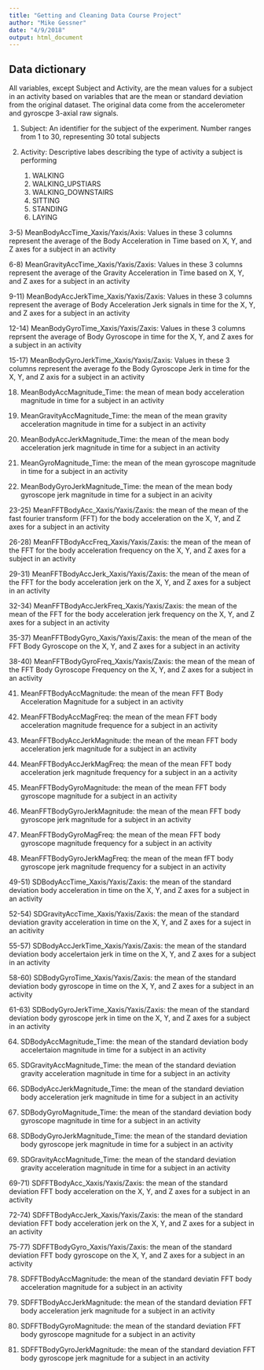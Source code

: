 ```yaml
---
title: "Getting and Cleaning Data Course Project"
author: "Mike Gessner"
date: "4/9/2018"
output: html_document
---
```


## Data dictionary

All variables, except Subject and Activity, are the mean values for a subject in an activity based on variables that are the mean or standard deviation from the original dataset. The original data come from the accelerometer and gyroscpe 3-axial raw signals. 

1) Subject: An identifier for the subject of the experiment. Number ranges from 1 to 30, representing 30 total subjects

2) Activity: Descriptive labes describing the type of activity a subject is performing
    1) WALKING
    2) WALKING_UPSTIARS
    3) WALKING_DOWNSTAIRS
    4) SITTING
    5) STANDING
    6) LAYING
    
3-5) MeanBodyAccTime_Xaxis/Yaxis/Axis: Values in these 3 columns represent the average of the Body Acceleration in Time         based on X, Y, and Z axes for a subject in an activity

6-8) MeanGravityAccTime_Xaxis/Yaxis/Zaxis: Values in these 3 columns represent the average of the Gravity Acceleration in       Time based on X, Y, and Z axes for a subject in an activity

9-11) MeanBodyAccJerkTime_Xaxis/Yaxis/Zaxis: Values in these 3 columns represent the average of Body Acceleration Jerk          signals in time for the X, Y, and Z axes for a subject in an activity

12-14) MeanBodyGyroTime_Xaxis/Yaxis/Zaxis: Values in these 3 columns reprsent the average of Body Gyroscope in time for the     X, Y, and Z axes for a subject in an activity

15-17) MeanBodyGyroJerkTime_Xaxis/Yaxis/Zaxis: Values in these 3 columns represent the average fo the Body Gyroscope Jerk in     time for the X, Y, and Z axis for a subject in an activity

18) MeanBodyAccMagnitude_Time: the mean of mean body acceleration magnitude in time for a subject in an activity

19) MeanGravityAccMagnitude_Time: the mean of the mean gravity acceleration magnitude in time for a subject in an activity

20) MeanBodyAccJerkMagnitude_Time: the mean of the mean body acceleration jerk magnitude in time for a subject in an            activity

21) MeanGyroMagnitude_Time: the mean of the mean gyroscope magnitude in time for a subject in an activity

22) MeanBodyGyroJerkMagnitude_Time: the mean of the mean body gyroscope jerk magnitude in time for a subject in an acivity

23-25) MeanFFTBodyAcc_Xaxis/Yaxis/Zaxis: the mean of the mean of the fast fourier transform (FFT) for the body acceleration     on the X, Y, and Z axes for a subject in an activity

26-28) MeanFFTBodyAccFreq_Xaxis/Yaxis/Zaxis: the mean of the mean of the FFT for the body acceleration frequency on the X,      Y, and Z axes for a subject in an activity

29-31) MeanFFTBodyAccJerk_Xaxis/Yaxis/Zaxis: the mean of the mean of the FFT for the body acceleration jerk on the X, Y, and     Z axes for a subject in an activity

32-34) MeanFFTBodyAccJerkFreq_Xaxis/Yaxis/Zaxis: the mean of the mean of the FFT for the body acceleration jerk frequency on     the X, Y, and Z axes for a subject in an activity

35-37) MeanFFTBodyGyro_Xaxis/Yaxis/Zaxis: the mean of the mean of the FFT Body Gyroscope on the X, Y, and Z axes for a          subject in an activity

38-40) MeanFFTBodyGyroFreq_Xaxis/Yaxis/Zaxis: the mean of the mean of the FFT Body Gyroscope Frequency on the X, Y, and Z       axes for a subject in an activity

41) MeanFFTBodyAccMagnitude: the mean of the mean FFT Body Acceleration Magnitude for a subject in an activity

42) MeanFFTBodyAccMagFreq: the mean of the mean FFT body acceleration magnitude frequence for a subject in an activity

43) MeanFFTBodyAccJerkMagnitude: the mean of the mean FFT body acceleration jerk magnitude for a subject in an activity

44) MeanFFTBodyAccJerkMagFreq: the mean of the mean FFT body acceleration jerk magnitude frequency for a subject in an a        activity

45) MeanFFTBodyGyroMagnitude: the mean of the mean FFT body gyroscope magnitude for a subject in an activity

46) MeanFFTBodyGyroJerkMagnitude: the mean of the mean FFT body gyroscope jerk magnitude for a subject in an activity

47) MeanFFTBodyGyroMagFreq: the mean of the mean FFT body gyroscope magnitude frequency for a subject in an activity

48) MeanFFTBodyGyroJerkMagFreq: the mean of the mean fFT body gyroscope jerk magnitude frequency for a subject in an            activity

49-51) SDBodyAccTime_Xaxis/Yaxis/Zaxis: the mean of the standard deviation body acceleration in time on the X, Y, and Z axes     for a subject in an activity

52-54) SDGravityAccTime_Xaxis/Yaxis/Zaxis: the mean of the standard deviation gravity acceleration in time on the X, Y, and     Z axes for a suject in an acitivity

55-57) SDBodyAccJerkTime_Xaxis/Yaxis/Zaxis: the mean of the standard deviation body accelertaion jerk in time on the X, Y,      and Z axes for a subject in an activity

58-60) SDBodyGyroTime_Xaxis/Yaxis/Zaxis: the mean of the standard deviation body gyroscope in time on the X, Y, and Z axes      for a subject in an activity

61-63) SDBodyGyroJerkTime_Xaxis/Yaxis/Zaxis: the mean of the standard deviation body gyroscope jerk in time on the X, Y, and     Z axes for a subject in an activity

64) SDBodyAccMagnitude_Time: the mean of the standard deviation body accelertaion magnitude in time for a subject in an         activity

65) SDGravityAccMagnitude_Time: the mean of the standard deviation gravity acceleration magnitude in time for a subject in      an activity

66) SDBodyAccJerkMagnitude_Time: the mean of the standard deviation body acceleration jerk magnitude in time for a subject      in an activity

67) SDBodyGyroMagnitude_Time: the mean of the standard deviation body gyroscope magnitude in time for a subject in an           activity

68) SDBodyGyroJerkMagnitude_Time: the mean of the standard deviation body gyroscope jerk magnitude in time for a subject in     an activity

68) SDGravityAccMagnitude_Time: the mean of the standard deviation gravity acceleration magnitude in time for a subject in      an activity

69-71) SDFFTBodyAcc_Xaxis/Yaxis/Zaxis: the mean of the standard deviation FFT body acceleration on the X, Y, and Z axes for     a subject in an activity

72-74) SDFFTBodyAccJerk_Xaxis/Yaxis/Zaxis: the mean of the standard deviation FFT body acceleration jerk on the X, Y, and Z     axes for a subject in an activity

75-77) SDFFTBodyGyro_Xaxis/Yaxis/Zaxis: the mean of the standard deviation FFT body gyroscope on the X, Y, and Z axes for a     subject in an activity

78) SDFFTBodyAccMagnitude: the mean of the standard deviatin FFT body acceleration magnitude for a subject in an activity

79) SDFFTBodyAccJerkMagnitude: the mean of the standard deviation FFT body acceleration jerk magnitude for a subject in an      activity

80) SDFFTBodyGyroMagnitude: the mean of the standard deviation FFT body gyroscope magnitude for a subject in an activity

81) SDFFTBodyGyroJerkMagnitude: the mean of the standard deviation FFT body gyroscope jerk magnitude for a subject in an            activity


